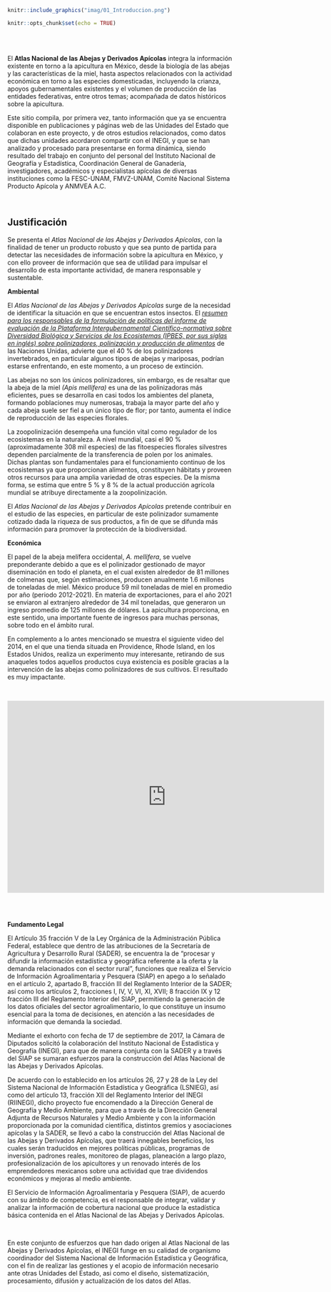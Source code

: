```r

knitr::include_graphics("imag/01_Introduccion.png")

```

```r
knitr::opts_chunk$set(echo = TRUE)
```

<div class=text-justify>

</br>
</br>

El **Atlas Nacional de las Abejas y Derivados Apícolas** integra la información existente en torno a la apicultura en México, desde la biología de las abejas y las características de la miel, hasta aspectos relacionados con la actividad económica en torno a las especies domesticadas, incluyendo la crianza, apoyos gubernamentales existentes y el volumen de producción de las entidades federativas, entre otros temas; acompañada de datos históricos sobre la apicultura.  

Este sitio compila, por primera vez, tanto información que ya se encuentra disponible en publicaciones y páginas web de las Unidades del Estado que colaboran en este proyecto, y de otros estudios relacionados, como datos que dichas unidades acordaron compartir con el INEGI, y que se han analizado y procesado para presentarse en forma dinámica, siendo resultado del trabajo en conjunto del personal del Instituto Nacional de Geografía y Estadística, Coordinación General de Ganadería, investigadores, académicos y especialistas apícolas de diversas instituciones como la FESC-UNAM, FMVZ-UNAM, Comité Nacional Sistema Producto Apícola y ANMVEA A.C.

</br>	
   
## **Justificación**  


Se presenta el _Atlas Nacional de las Abejas y Derivados Apícolas_, con la finalidad de tener un producto robusto y que sea punto de partida para detectar las necesidades de información sobre la apicultura en México, y con ello proveer de información que sea de utilidad para impulsar el desarrollo de esta importante actividad, de manera responsable y sustentable.

**Ambiental**

El _Atlas Nacional de las Abejas y Derivados Apícolas_ surge de la necesidad de identificar la situación en que se encuentran estos insectos. El [_resumen para los responsables de la formulación de políticas del informe de evaluación de la Plataforma Intergubernamental Científico-normativa sobre Diversidad Biológica y Servicios de los Ecosistemas (IPBES, por sus siglas en inglés) sobre polinizadores, polinización y producción de alimentos_](pdfs/SPM_Pollination_ES.pdf){target="_blank"} de las Naciones Unidas,  advierte que el 40 % de los polinizadores invertebrados, en particular algunos tipos de abejas y mariposas, podrían estarse enfrentando, en este momento, a un proceso de extinción.

Las abejas no son los únicos polinizadores, sin embargo, es de resaltar que la abeja de la miel _(Apis mellifera)_ es una de las polinizadoras más eficientes, pues se desarrolla en casi todos los ambientes del planeta, formando poblaciones muy numerosas, trabaja la mayor parte del año y cada abeja suele ser fiel a un único tipo de flor; por tanto, aumenta el índice de reproducción de las especies florales. 

La zoopolinización desempeña una función vital como regulador de los ecosistemas en la naturaleza. A nivel mundial, casi el 90 % (aproximadamente 308 mil especies) de las fitoespecies florales silvestres dependen parcialmente de la transferencia de polen por los animales. Dichas plantas son fundamentales para el funcionamiento continuo de los ecosistemas ya que proporcionan alimentos, constituyen hábitats y proveen otros recursos para una amplia variedad de otras especies. De la misma forma, se estima que entre 5 % y 8 % de la actual producción agrícola mundial se atribuye directamente a la zoopolinización. 

El _Atlas Nacional de las Abejas y Derivados Apícolas_ pretende contribuir en el estudio de las especies, en particular de este polinizador sumamente cotizado dada la riqueza de sus productos, a fin de que se difunda más información para promover la protección de la biodiversidad.

**Económica**

El papel de la abeja melífera occidental, _A. mellifera_, se vuelve preponderante debido a que es el polinizador gestionado de mayor diseminación en todo el planeta, en el cual existen alrededor de 81 millones de colmenas que, según estimaciones, producen anualmente 1.6 millones de toneladas de miel. México produce 59 mil toneladas de miel en promedio por año (periodo 2012-2021). En materia de exportaciones, para el año 2021 se enviaron al extranjero alrededor de 34 mil toneladas, que generaron un ingreso promedio de 125 millones de dólares. La apicultura proporciona, en este sentido, una importante fuente de ingresos para muchas personas, sobre todo en el ámbito rural.   

En complemento a lo antes mencionado se muestra el siguiente video del 2014, en el que una tienda situada en Providence, Rhode Island, en los Estados Unidos, realiza un experimento muy interesante, retirando de sus anaqueles todos aquellos productos cuya existencia es posible gracias a la intervención de las abejas como polinizadores de sus cultivos. El resultado es muy impactante.

</div>

<br>

<div class=text-center>

<iframe width="710" height="430" src="https://www.youtube.com/embed/aio9iKtkUxw" frameborder="0" allowfullscreen></iframe>

</div>
</br>
</br>

<div class=text-justify>
   
**Fundamento Legal** 

El Artículo 35 fracción V de la Ley Orgánica de la Administración Pública Federal, establece que dentro de las atribuciones de la Secretaría de Agricultura y Desarrollo Rural (SADER), se encuentra la de “procesar y difundir la información estadística y geográfica referente a la oferta y la demanda relacionados con el sector rural”, funciones que realiza el Servicio de Información Agroalimentaria y Pesquera (SIAP) en apego a lo señalado en el artículo 2, apartado B, fracción III del Reglamento Interior de la SADER; así como los artículos 2, fracciones I, IV, V, VI, XI, XVII; 8 fracción IX y 12 fracción III del Reglamento Interior del SIAP, permitiendo la generación de los datos oficiales del sector agroalimentario, lo que constituye un insumo esencial para la toma de decisiones, en atención a las necesidades de información que demanda la sociedad.

Mediante el exhorto con fecha de 17 de septiembre de 2017, la Cámara de Diputados solicitó la colaboración del Instituto Nacional de Estadística y Geografía (INEGI), para que de manera conjunta con la SADER y a través del SIAP se sumaran esfuerzos para la construcción del Atlas Nacional de las Abejas y Derivados Apícolas.

De acuerdo con lo establecido en los artículos 26, 27 y 28 de la Ley del Sistema Nacional de Información Estadística y Geográfica (LSNIEG), así como del artículo 13, fracción XII del Reglamento Interior del INEGI (RIINEGI), dicho proyecto fue encomendado a la Dirección General de Geografía y Medio Ambiente, para que a través de la Dirección General Adjunta de Recursos Naturales y Medio Ambiente y con la información proporcionada por la comunidad científica, distintos gremios y asociaciones apícolas y la SADER, se llevó a cabo la construcción del Atlas Nacional de las Abejas y Derivados Apícolas, que traerá innegables beneficios, los cuales serán traducidos en mejores políticas públicas, programas de inversión, padrones reales, monitoreo de plagas, planeación a largo plazo, profesionalización de los apicultores y un renovado interés de los emprendedores mexicanos sobre una actividad que trae dividendos económicos y mejoras al medio ambiente.

El Servicio de Información Agroalimentaria y Pesquera (SIAP), de acuerdo con su ámbito de competencia, es el responsable de integrar, validar y analizar la información de cobertura nacional que produce la estadística básica contenida en el Atlas Nacional de las Abejas y Derivados Apícolas.

<br>

En este conjunto de esfuerzos que han dado origen al Atlas Nacional de las Abejas y Derivados Apícolas, el INEGI funge en su calidad de organismo coordinador del Sistema Nacional de Información Estadística y Geográfica, con el fin de realizar las gestiones y el acopio de información necesario ante otras Unidades del Estado, asi como el diseño, sistematización, procesamiento, difusión y actualización de los datos del Atlas.

</div>


